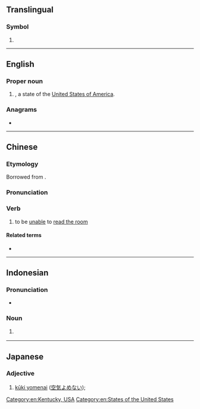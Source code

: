 {{also|-ký|.ky|ky|KY|ký|Ky.}}
==Translingual==

===Symbol===
{{mul-symbol}}

# {{ISO 3166|1|2|Cayman Islands}}

----

==English==

===Proper noun===
{{head|en|proper noun}}

# {{abbreviation of|en|Kentucky|nodot=1}}, a state of the [[United States of America]].

===Anagrams===
* {{anagrams|en|a=ky|YK}}

[[Category:en:Kentucky, USA]]
[[Category:en:States of the United States]]

----

==Chinese==

===Etymology===
Borrowed from {{bor|zh|ja|-}} {{ja-r|K%Y|ケー%ワイ}}.

===Pronunciation===
{{zh-pron
|m=kēiwài,py=KY
|cat=n,v
}}

===Verb===
{{head|zh|verb}}

# {{lb|zh|neologism|internet slang}} to be [[unable]] to [[read the room]]

====Related terms====
* {{zh-l|讀空氣}}

{{cln|zh|terms written in foreign scripts}}

----

==Indonesian==

===Pronunciation===
* {{IPA|id|/ˈkaje/}}

===Noun===
{{id-noun|head=|pl=-}}

# {{lb|id|government}} {{initialism of|id|[[komisi]] [[yudisial]]|t=judicial commission|nocap=1}}

----

==Japanese==

===Adjective===
{{ja-adj|ケー%ワイ}}

# [[kūki yomenai]] ([[空気よめない]]); {{gloss|unable to read social cues}}